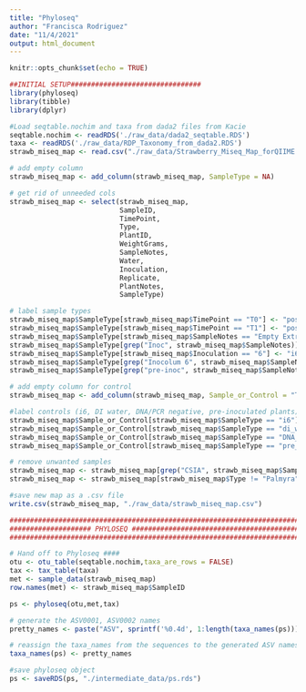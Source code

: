 ```yaml
---
title: "Phyloseq"
author: "Francisca Rodriguez"
date: "11/4/2021"
output: html_document
---
```


```r
knitr::opts_chunk$set(echo = TRUE)
```

```r

##INITIAL SETUP################################
library(phyloseq)
library(tibble)
library(dplyr)

#Load seqtable.nochim and taxa from dada2 files from Kacie
seqtable.nochim <- readRDS('./raw_data/dada2_seqtable.RDS')
taxa <- readRDS('./raw_data/RDP_Taxonomy_from_dada2.RDS')
strawb_miseq_map <- read.csv("./raw_data/Strawberry_Miseq_Map_forQIIME.csv", fileEncoding="UTF-8-BOM")

# add empty column
strawb_miseq_map <- add_column(strawb_miseq_map, SampleType = NA)

# get rid of unneeded cols
strawb_miseq_map <- select(strawb_miseq_map, 
                           SampleID, 
                           TimePoint, 
                           Type, 
                           PlantID, 
                           WeightGrams, 
                           SampleNotes, 
                           Water, 
                           Inoculation, 
                           Replicate, 
                           PlantNotes, 
                           SampleType)

# label sample types
strawb_miseq_map$SampleType[strawb_miseq_map$TimePoint == "T0"] <- "post_inoc_pre_stress"
strawb_miseq_map$SampleType[strawb_miseq_map$TimePoint == "T1"] <- "post_inoc_post_stress"
strawb_miseq_map$SampleType[strawb_miseq_map$SampleNotes == "Empty Extraction Tube Control"] <- "DNA_PCR_neg"
strawb_miseq_map$SampleType[grep("Inoc", strawb_miseq_map$SampleNotes)] <- "slurry"
strawb_miseq_map$SampleType[strawb_miseq_map$Inoculation == "6"] <- "i6"
strawb_miseq_map$SampleType[grep("Inocolum 6", strawb_miseq_map$SampleNotes)] <- "di_water"
strawb_miseq_map$SampleType[grep("pre-inoc", strawb_miseq_map$SampleNotes)] <- "pre_inoc"

# add empty column for control
strawb_miseq_map <- add_column(strawb_miseq_map, Sample_or_Control = "True Sample")

#label controls (i6, DI water, DNA/PCR negative, pre-inoculated plants)
strawb_miseq_map$Sample_or_Control[strawb_miseq_map$SampleType == "i6"] <- "Control"
strawb_miseq_map$Sample_or_Control[strawb_miseq_map$SampleType == "di_water"] <- "Control"
strawb_miseq_map$Sample_or_Control[strawb_miseq_map$SampleType == "DNA_PCR_neg"] <- "Control"
strawb_miseq_map$Sample_or_Control[strawb_miseq_map$SampleType == "pre_inoc"] <- "Control"

# remove unwanted samples
strawb_miseq_map <- strawb_miseq_map[grep("CSIA", strawb_miseq_map$SampleNotes, invert = TRUE),]
strawb_miseq_map <- strawb_miseq_map[strawb_miseq_map$Type != "Palmyra",]

#save new map as a .csv file
write.csv(strawb_miseq_map, "./raw_data/strawb_miseq_map.csv")
```

```r
#############################################################################
#################### PHYLOSEQ ###############################################
#############################################################################

# Hand off to Phyloseq ####
otu <- otu_table(seqtable.nochim,taxa_are_rows = FALSE)
tax <- tax_table(taxa)
met <- sample_data(strawb_miseq_map)
row.names(met) <- strawb_miseq_map$SampleID

ps <- phyloseq(otu,met,tax)

# generate the ASV0001, ASV0002 names
pretty_names <- paste("ASV", sprintf('%0.4d', 1:length(taxa_names(ps))), sep = "")

# reassign the taxa_names from the sequences to the generated ASV names
taxa_names(ps) <- pretty_names

#save phyloseq object
ps <- saveRDS(ps, "./intermediate_data/ps.rds")

```